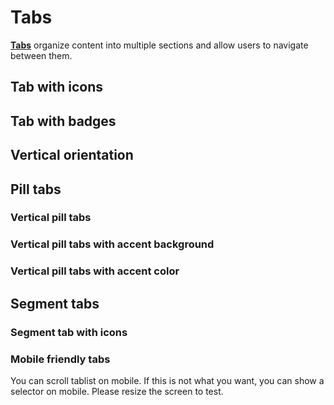 

<Meta of={TabsStories} />

# Tabs

<a href="https://react-spectrum.adobe.com/react-aria/Tabs.html#tabs" target="_blank">**Tabs**</a> organize content into multiple sections and allow users to navigate between them.

<Canvas of={TabsStories.BasicExample} />

## Tab with icons

<Canvas of={TabsStories.TabWithIcons} />

## Tab with badges

<Canvas of={TabsStories.TabWithBadges} />

## Vertical orientation

<Canvas of={TabsStories.VerticalOrientation} />

## Pill tabs

<Canvas of={TabsStories.PillTabs} />

### Vertical pill tabs

<Canvas of={TabsStories.VerticalPillTabs} />

### Vertical pill tabs with accent background

<Canvas of={TabsStories.VerticalPillTabsWithAccentBackground} />

### Vertical pill tabs with accent color

<Canvas of={TabsStories.VerticalPillTabsWithAccentColor} />

## Segment tabs

<Canvas of={TabsStories.SegmentTabs} />

### Segment tab with icons

<Canvas of={TabsStories.SegmentTabWithIcons} />

### Mobile friendly tabs

You can scroll tablist on mobile. If this is not what you want, you can show a selector on mobile. Please resize the screen to test.

<Canvas of={TabsStories.MobilFriendlyTabs} />